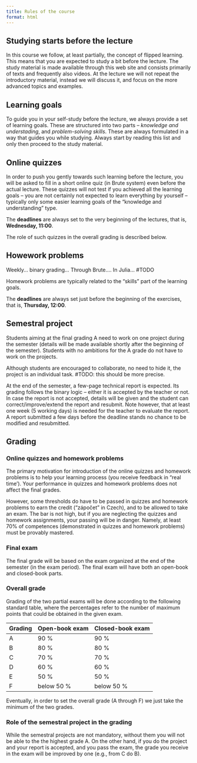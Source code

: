 ```yaml
---
title: Rules of the course
format: html
---
```


## Studying starts before the lecture

In this course we follow, at least partially, the concept of flipped learning. This means that you are expected to study a bit before the lecture. The study material is made available through this web site and consists primarily of texts and frequently also videos. At the lecture we will not repeat the introductory material, instead we will discuss it, and focus on the more advanced topics and examples.

## Learning goals

To guide you in your self-study before the lecture, we always provide a set of learning goals. These are structured into two parts – *knowledge and understading*, and *problem-solving skills*. These are always formulated in a way that guides you while studying. Always start by reading this list and only then proceed to the study material. 

## Online quizzes

In order to push you gently towards such learning before the lecture, you will be asked to fill in a short online quiz (in Brute system) even before the actual lecture. These quizzes will not test if you achieved all the learning goals – you are not certainly not expected to learn everything by yourself – typically only some easier learning goals of the "knowledge and understanding" type.

The **deadlines** are always set to the very beginning of the lectures, that is, **Wednesday, 11:00**.

The role of such quizzes in the overall grading is described below.

## Howework problems

Weekly... binary grading... Through Brute.... In Julia... #TODO

Homework problems are typically related to the "skills" part of the learning goals.

The **deadlines** are always set just before the beginning of the exercises, that is, **Thursday, 12:00**.

## Semestral project

Students aiming at the final grading A need to work on one project during the semester (details will be made available shortly after the beginning of the semester). Students with no ambitions for the A grade do not have to work on the projects. 

Although students are encouraged to collaborate, no need to hide it, the project is an individual task. #TODO: this should be more precise. 

At the end of the semester, a few-page technical report is expected. Its grading follows the binary logic –⁠ either it is accepted by the teacher or not. In case the report is not accepted, details will be given and the student can correct/improve/extend the report and resubmit. Note however, that at least one week (5 working days) is needed for the teacher to evaluate the report. A report submitted a few days before the deadline stands no chance to be modified and resubmitted. 

## Grading

### Online quizzes and homework problems 

The primary motivation for introduction of the online quizzes and homework problems is to help your learning process (you receive feedback in "real time'). Your performance in quizzes and homework problems does not affect the final grades. 

However, some thresholds do have to be passed in quizzes and homework problems to earn the credit ("zápočet" in Czech), and to be allowed to take an exam. The bar is not high, but if you are neglecting the quizzes and homework assignments, your passing will be in danger. Namely, at least 70% of competences (demonstrated in quizzes and homework problems) must be provably mastered.

### Final exam

The final grade will be based on the exam organized at the end of the semester (in the exam period).  The final exam will have both an open-book and closed-book parts.

### Overall grade

Grading of the two partial exams will be done according to the following standard table, where the percentages refer to the number of maximum points that could be obtained in the given exam.

| Grading | Open-book exam | Closed-book exam |
|---------|----------------|------------------|
| A       | 90 %           | 90 %             |
| B       | 80 %           | 80 %             |
| C       | 70 %           | 70 %             |
| D       | 60 %           | 60 %             |
| E       | 50 %           | 50 %             |
| F       | below 50 %     | below 50 %       |

Eventually, in order to set the overall grade (A through F) we just take the minimum of the two grades.

### Role of the semestral project in the grading

While the semestral projects are not mandatory, without them you will not be able to the the highest grade A. On the other hand, if you do the project and your report is accepted, and you pass the exam, the grade you receive in the exam will be improved by one (e.g., from C do B).